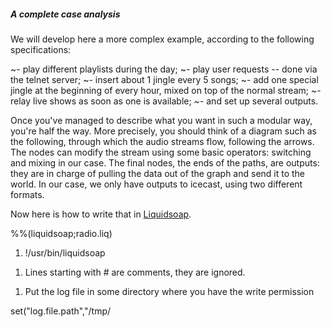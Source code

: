 =====A complete case analysis=====

We will develop here a more complex example, according to the following specifications:

~- play different playlists during the day;
~- play user requests -- done via the telnet server;
~- insert about 1 jingle every 5 songs;
~- add one special jingle at the beginning of every hour, mixed on top of the normal stream;
~- relay live shows as soon as one is available;
~- and set up several outputs.

Once you've managed to describe what you want in such a modular way, you're half the way. More precisely, you should think of a diagram such as the following, through which the audio streams flow, following the arrows. The nodes can modify the stream using some basic operators: switching and mixing in our case. The final nodes, the ends of the paths, are outputs: they are in charge of pulling the data out of the graph and send it to the world. In our case, we only have outputs to icecast, using two different formats.

{{image class="center" alt="Graph for 'radio.liq'" title="Graph for 'radio.liq'" url="http://savonet.sf.net/images/liqgraph.png"}}

Now here is how to write that in [[Liquidsoap]].

%%(liquidsoap;radio.liq)
#!/usr/bin/liquidsoap

# Lines starting with # are comments, they are ignored.

# Put the log file in some directory where you have the write permission
set("log.file.path","/tmp/<script>.log")
# Print log messages to the console, this can also be done by passing the -v option to liquidsoap
set("log.stdout", true)
# Use the telnet server for requests
set("server.telnet", true)

# A bunch of files and playlists,
# supposedly all located in the same base dir.

default = single("~/radio/default.ogg")

day     = playlist("~/radio/day.pls")
night   = playlist("~/radio/night.pls")
jingles = playlist("~/radio/jingles.pls")

clock   = single("~/radio/clock.ogg")
start   = single("~/radio/live_start.ogg")
stop    = single("~/radio/live_stop.ogg")

# Play user requests if there are any,
# otherwise one of our playlists,
# and the default file if anything goes wrong.
radio = fallback([ request.queue(id="request"),
	                switch([({ 6h-22h }, day),
	                        ({ 22h-6h }, night)]),
	                default])
# Add the normal jingles
radio = random(weights=[1,5],[ jingles, radio ])
# And the clock jingle
radio = add([radio, switch([({0m0s},clock)])])

# Add the ability to relay live shows
full = fallback(track_sensitive=false,
	               [input.http("http://localhost:8000/live.ogg"),
	                radio])

# Output the full stream in OGG and MP3
output.icecast.mp3(host="localhost",port=8000,password="hackme",
	               mount="radio",full)
output.icecast.vorbis(host="localhost",port=8000,password="hackme",
	                  mount="radio.ogg",full)

# Output the stream without live in OGG
output.icecast.vorbis(host="localhost",port=8000,password="hackme",
	                  mount="radio_nolive.ogg",radio)
%%

To try this example you need to edit the file names. In order to witness the switch from one playlist to another you can change the time intervals. If it is 16:42, try the intervals ##0h-16h45## and ##16h45-24h## instead of ##6h-22h## and ##22h-6h##. To witness the clock jingle, you can ask for it to be played every minute by using the ##0s## interval instead of ##0m0s##.

To try the transition to a live show you need to start a new stream on the ##live.ogg## mount of your server. You can send a playlist to it using the first example. To start a real live show you can use ##darkice##, or simply [[Liquidsoap]] if you have a working ALSA input, with:

%%(bash)
liquidsoap 'output.icecast.vorbis(mount="live.ogg",host="...",password="...",input.alsa())'
%%